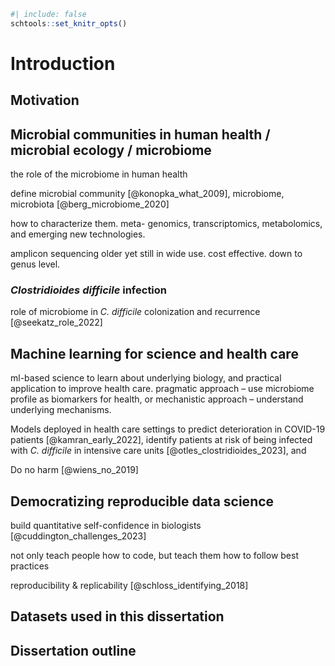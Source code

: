 ```r
#| include: false
schtools::set_knitr_opts()
```

# Introduction

## Motivation

## Microbial communities in human health / microbial ecology / microbiome

the role of the microbiome in human health

define microbial community [@konopka_what_2009], microbiome, microbiota [@berg_microbiome_2020]

how to characterize them. meta- genomics, transcriptomics, metabolomics, and emerging
new technologies.

amplicon sequencing older yet still in wide use. cost effective. down to genus
level.

### _Clostridioides difficile_ infection

role of microbiome in _C. difficile_ colonization and recurrence [@seekatz_role_2022]

## Machine learning for science and health care

ml-based science to learn about underlying biology, and practical application to
improve health care.
pragmatic approach -- use microbiome profile as biomarkers for health, or 
mechanistic approach -- understand underlying mechanisms.

Models deployed in health care settings to predict deterioration in COVID-19 patients [@kamran_early_2022],
identify patients at risk of being infected with _C. difficile_ in intensive care units [@otles_clostridioides_2023], and

Do no harm [@wiens_no_2019]

## Democratizing reproducible data science

build quantitative self-confidence in biologists [@cuddington_challenges_2023]

not only teach people how to code, but teach them how to follow best practices

reproducibility & replicability [@schloss_identifying_2018]

## Datasets used in this dissertation

## Dissertation outline

